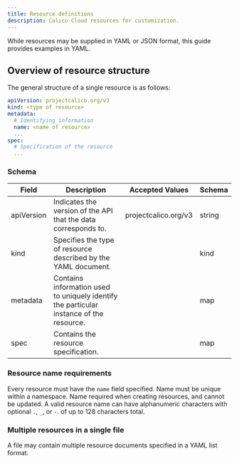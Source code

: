 ```yaml
---
title: Resource definitions
description: Calico Cloud resources for customization.
---
```


While resources may be supplied in YAML or JSON format, this guide provides examples in YAML.

## Overview of resource structure

The general structure of a single resource is as follows:

```yaml
apiVersion: projectcalico.org/v3
kind: <type of resource>
metadata:
  # Identifying information
  name: <name of resource>
  ...
spec:
  # Specification of the resource
  ...
```

### Schema

| Field      | Description                                                                             | Accepted Values      | Schema |
| ---------- | --------------------------------------------------------------------------------------- | -------------------- | ------ |
| apiVersion | Indicates the version of the API that the data corresponds to.                          | projectcalico.org/v3 | string |
| kind       | Specifies the type of resource described by the YAML document.                          |                      | kind   |
| metadata   | Contains information used to uniquely identify the particular instance of the resource. |                      | map    |
| spec       | Contains the resource specification.                                                    |                      | map    |

### Resource name requirements

Every resource must have the `name` field specified. Name must be unique within a namespace.
Name required when creating resources, and cannot be updated.
A valid resource name can have alphanumeric characters with optional `.`, `_`, or `-`. of up to 128 characters total.

### Multiple resources in a single file

A file may contain multiple resource documents specified in a YAML list format.
